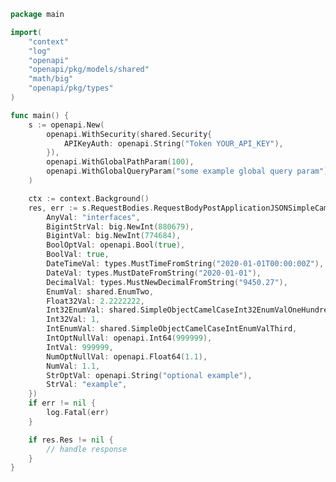 ```go showLineNumbers copy filename="Request Body Post Application Json Simple Camel Case usage example"
package main

import(
	"context"
	"log"
	"openapi"
	"openapi/pkg/models/shared"
	"math/big"
	"openapi/pkg/types"
)

func main() {
    s := openapi.New(
        openapi.WithSecurity(shared.Security{
            APIKeyAuth: openapi.String("Token YOUR_API_KEY"),
        }),
        openapi.WithGlobalPathParam(100),
        openapi.WithGlobalQueryParam("some example global query param"),
    )

    ctx := context.Background()
    res, err := s.RequestBodies.RequestBodyPostApplicationJSONSimpleCamelCase(ctx, shared.SimpleObjectCamelCase{
        AnyVal: "interfaces",
        BigintStrVal: big.NewInt(880679),
        BigintVal: big.NewInt(774684),
        BoolOptVal: openapi.Bool(true),
        BoolVal: true,
        DateTimeVal: types.MustTimeFromString("2020-01-01T00:00:00Z"),
        DateVal: types.MustDateFromString("2020-01-01"),
        DecimalVal: types.MustNewDecimalFromString("9450.27"),
        EnumVal: shared.EnumTwo,
        Float32Val: 2.2222222,
        Int32EnumVal: shared.SimpleObjectCamelCaseInt32EnumValOneHundredAndEightyOne,
        Int32Val: 1,
        IntEnumVal: shared.SimpleObjectCamelCaseIntEnumValThird,
        IntOptNullVal: openapi.Int64(999999),
        IntVal: 999999,
        NumOptNullVal: openapi.Float64(1.1),
        NumVal: 1.1,
        StrOptVal: openapi.String("optional example"),
        StrVal: "example",
    })
    if err != nil {
        log.Fatal(err)
    }

    if res.Res != nil {
        // handle response
    }
}
```
